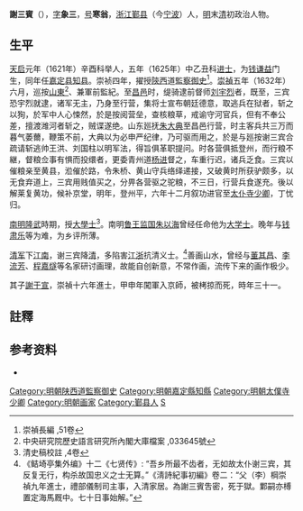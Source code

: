 '''謝三賓'''（{{bd|1593年||1672年|}}），[[表字|字]]'''象三'''，[[号|号]]'''寒翁'''，[[浙江|浙江]][[鄞县|鄞县]]（今[[宁波|宁波]]）人，[[明|明]]末[[清|清]]初政治人物。

==生平==
[[天启|天启]]元年（1621年）辛酉科举人，五年（1625年）中乙丑科[[进士|进士]]，为[[钱谦益|钱谦益]]门生，同年任[[嘉定县|嘉定县]][[知县|知县]]。崇祯四年，擢授[[陝西|陝西]]道[[監察御史|監察御史]]<ref>崇禎長編 ,51卷</ref>。[[崇禎|崇禎]]五年（1632年）六月，巡按[[山東|山東]]<ref>中央研究院歷史語言研究所內閣大庫檔案 ,033645號</ref>、兼軍前監紀。至[[昌邑|昌邑]]时，缇骑逮前督师[[刘宇烈|刘宇烈]]者，既至，三宾恐宇烈就逮，诸军无主，乃身至行营，集将士宣布朝廷德意，取逃兵在狱者，斩之以狥，於军中人心悚然，於是按阅营垒，查核粮草，戒谕守河官兵，但有不奉公差，擅渡潍河者斩之，贼谍遂绝。山东廵抚[[朱大典|朱大典]]至昌邑行营，时主客兵共三万而暮气萎薾，鞭策不前，大典以为必申严纪律，乃可驱而用之，於是与廵按谢三宾合疏请斩逃帅王洪、刘国柱以明军法，得旨俱革职提问。时各营俱抵登州，而行粮不継，督粮佥事有惧而投缳者，更委青州道[[楊進_(萬曆進士)|杨进]]督之，车重行迟，诸兵乏食。三宾以催粮亲至黄县，涖催於路，令朱桥、黄山守兵络绎递接，又破黄时所获驴颇多，以无食弃道上，三宾用贱值买之，分畀各营驱之驼粮，不三日，行营兵食遂充。後以解莱复黄功，候补京堂，明年，登州平，六年十二月叙功进官至[[太仆寺少卿|太仆寺少卿]]，丁忧归。

[[南明|南明]][[隆武|隆武]]時期，授[[大學士|大學士]]<ref>清史稿校註 ,4卷</ref>。南明[[鲁王|鲁王]][[监国|监国]][[朱以海|朱以海]]曾经任命他为[[大学士|大学士]]。晚年与[[钱肃乐|钱肃乐]]等为难，为乡评所薄。

[[清军|清军]]下[[江南|江南]]，谢三宾降[[清|清]]，多陷害[[江浙|江浙]]抗清义士。<ref>《鲒埼亭集外编》十二《七贤传》: “吾乡所最不齿者，无如故太仆谢三宾，其反复无行，构杀故国忠义之士无算。”《淸詩紀事初編》卷二：“父（李）棡崇禎九年進士，禮部儀制司主事，入清家居。為謝三賓吿密，死于獄。鄴嗣亦榑置定海馬厩中。七十日事始解。”</ref>善画山水，曾经与[[董其昌|董其昌]]、[[李流芳|李流芳]]、[[程嘉燧|程嘉燧]]等名家研讨画理，故能自创新意，不常作画，流传下来的画作极少。

其子[[謝于宣|謝于宣]]，崇禎十六年進士，甲申年闖軍入京師，被栲掠而死，時年三十一。

==註釋==
{{reflist}}

==参考资料==
* {{cite book|author=编纂委员会  |title=《上海旧政权建置志》 |year=2001年 |publisher=上海社会科学院出版社 |location=上海 |isbn=7-80618-881-9}}

{{start box}}
{{s-off}}
{{succession box|[[张承诏|张承诏]]|[[来方炜|来方炜]]|[[嘉定县|嘉定县]][[知县|知县]]|1625年－1628年}}
{{end box}}
{{天啓五年乙丑科殿試金榜}}

{{DEFAULTSORT:Xie谢}}
[[Category:明朝陕西道監察御史|Category:明朝陕西道監察御史]]
[[Category:明朝嘉定縣知縣|Category:明朝嘉定縣知縣]]
[[Category:明朝太僕寺少卿|Category:明朝太僕寺少卿]]
[[Category:明朝画家|Category:明朝画家]]
[[Category:鄞县人|Category:鄞县人]]
[[Category:谢姓|S]]
